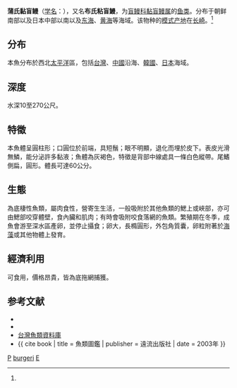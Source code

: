 {{Speciesbox
| taxon = Eptatretus burgeri
| status = NE
| status_system = 
| image = Korea-Busan-Haeundae Market-Inshore hagfish-04.jpg
| binomial_authority = Girard, 1855<ref name='id5073'>{{cite web| url =http://www.bioinfo.cn/db05/BjdwSpecies.php?action=view&id=5073| title =蒲氏盲鳗| work =中国动物物种编目数据库| publisher =中国科学院微生物研究所| author =中国科学院动物研究所| accessdate =2009-04-11| deadurl =yes| archiveurl =https://web.archive.org/web/20160305040415/http://www.bioinfo.cn/db05/BjdwSpecies.php?action=view&id=5073| archivedate =2016-03-05}}</ref>
| synonyms = 
* ''Bdellostoma burgeri'' <small>Girard 1855</small>
* ''Heptatretus burgeri'' <small>(Girard 1855)</small>
* ''Homea burgeri'' <small>(Girard 1855)</small>
* ''Heptatrema cirrhatum'' <small>(sic) Temminck & Schlegel 1850</small>
* ''Heptatretus cirrhatus'' <small>(Temminck & Schlegel 1850)</small>
| synonyms_ref=<ref>{{Cite web|last=Froese|first=R.|last2=Pauly|first2=D.|year=2017|title=Myxinidae|url=http://www.fishbase.se/Summary/FamilySummary.php?ID=2|website=[[FishBase|FishBase]] version (02/2017)|accessdate=18 May 2017|archive-date=2020-02-07|archive-url=https://web.archive.org/web/20200207092855/https://www.fishbase.se/Summary/FamilySummary.php?ID=2|dead-url=no}}</ref><ref>{{cite journal |last1=Van Der Laan |first1=Richard |last2=Eschmeyer |first2=William N. |last3=Fricke |first3=Ronald |title=Family-group names of Recent fishes |journal=Zootaxa |date=11 November 2014 |volume=3882 |issue=1 |pages=1-230 |doi=10.11646/zootaxa.3882.1.1 |pmid=25543675 |url=https://www.ncbi.nlm.nih.gov/pubmed/25543675 |accessdate=4 December 2019 |archive-date=2019-12-26 |archive-url=https://web.archive.org/web/20191226063038/https://www.ncbi.nlm.nih.gov/pubmed/25543675 |dead-url=no }}</ref>
}}

'''蒲氏黏盲鳗'''（[[学名|学名]]：{{lang|la|''Eptatretus burgeri''}}），又名'''布氏粘盲鰻'''，为[[盲鳗科|盲鳗科]][[黏盲鳗属|黏盲鳗属]]的[[鱼类|鱼类]]。分布于朝鲜南部以及日本中部以南以及[[东海|东海]]、[[黄海|黄海]]等海域。该物种的[[模式产地|模式产地]]在[[长崎|长崎]]。<ref name='id5073'/>

==分布==
本魚分布於西北[[太平洋|太平洋]]區，包括[[台灣|台灣]]、[[中國|中國]]沿海、[[韓國|韓國]]、[[日本|日本]]海域。

==深度==
水深10至270公尺。

==特徵==
本魚體呈圓柱形；口圓位於前端，具短鬚；眼不明顯，退化而埋於皮下。表皮光滑無鱗，能分泌許多黏液；魚體為灰褐色，特徵是背部中線處具一條白色縱帶。尾鰭側扁，圓形。體長可達60公分。

==生態==
為底棲性魚類，屬肉食性，營寄生生活，一般吸附於其他魚類的鰓上或峽部，亦可由鰓部咬穿體壁，食內臟和肌肉；有時會吸附咬食落網的魚類。繁殖期在冬季，成魚會游至深水區產卵，並停止攝食；卵大，長橢圓形，外包角質囊，卵粒附著於[[海藻|海藻]]或其他物體上發育。

==經濟利用==
可食用，價格昂貴，皆為底拖網捕獲。

== 参考文献 ==
{{reflist}}
* {{TaiBNET| zh=布氏粘盲鰻 | id=383226 | binomial=Eptatretus burgeri | authority=Girard, 1855 | var= | accessdate=2013-01-24}}
*{{FishBase_species|genus=Eptatretus|species=burgeri|year=2011|month=12}}
*[http://fishdb.sinica.edu.tw/ 台灣魚類資料庫] {{Wayback|url=http://fishdb.sinica.edu.tw/ |date=20160304193340 }}
*{{ cite book | title = 魚類圖鑑 | publisher = 遠流出版社 | date = 2003年 }}
{{taxonbar}}
[[Category:食用鱼|P]]
[[Category:黏盲鳗属|burgeri]]
[[Category:1855年描述的魚類|E]]